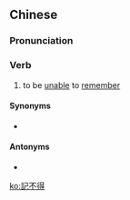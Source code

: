 {{also|记不得}}
==Chinese==
{{zh-forms|s=记不得}}

===Pronunciation===
{{zh-pron
|m=jì不dé,tl2=y
|cat=v
}}

===Verb===
{{zh-verb}}

# to be [[unable]] to [[remember]]

====Synonyms====
* {{l|zh|記不住}}

====Antonyms====
* {{l|zh|記得}}

[[ko:記不得]]